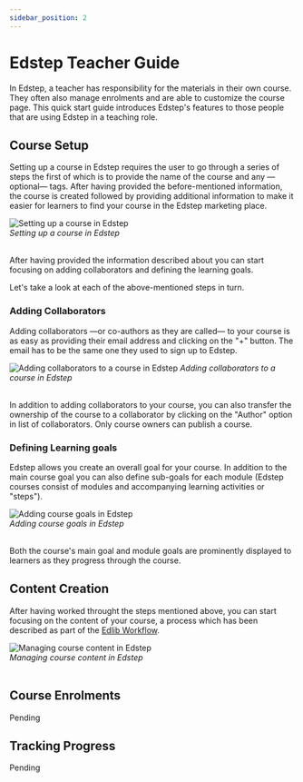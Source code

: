 ```yaml
---
sidebar_position: 2
---
```


# Edstep Teacher Guide

In Edstep, a teacher has responsibility for the materials in their own course. They often also manage enrolments and are able to customize the course page. This quick start guide introduces Edstep's features to those people that are using Edstep in a teaching role.

## Course Setup

Setting up a course in Edstep requires the user to go through a series of steps the first of which is to provide the name of the course and any &mdash;optional&mdash; tags. After having provided the before-mentioned information, the course is created followed by providing additional information to make it easier for learners to find your course in the Edstep marketing place. 

<div class="text--center">
    <img class="edlib-image" alt="Setting up a course in Edstep" src="/img/edstep-about.png" />
    <br/>
    <em>Setting up a course in Edstep</em>
    <br/>
    <br/>
</div>

After having provided the information described about you can start focusing on adding collaborators and defining the learning goals.

Let's take a look at each of the above-mentioned steps in turn.

### Adding Collaborators

Adding collaborators &mdash;or co-authors as they are called&mdash; to your course is as easy as providing their email address and clicking on the "+" button. The email has to be the same one they used to sign up to Edstep.

<div class="text--center">
    <img class="edlib-image" alt="Adding collaborators to a course in Edstep" src="/img/edstep-collaboration.png" />
    <em>Adding collaborators to a course in Edstep</em>
    <br/>
    <br/>
</div>

In addition to adding collaborators to your course, you can also transfer the ownership of the course to a collaborator by clicking on the "Author" option in list of collaborators. Only course owners can publish a course.

### Defining Learning goals

Edstep allows you create an overall goal for your course. In addition to the main course goal you can also define sub-goals for each module (Edstep courses consist of modules and accompanying learning activities or "steps"). 

<div class="text--center">
    <img class="edlib-image" alt="Adding course goals in Edstep" src="/img/edstep-goals.png" />
    <br/>
    <em>Adding course goals in Edstep</em>
    <br/>
    <br/>
</div>

Both the course's main goal and module goals are prominently displayed to learners as they progress through the course.

## Content Creation
After having worked throught the steps mentioned above, you can start focusing on the content of your course, a process which has been described as part of the [Edlib Workflow](/docs/product/userGuides/edlib-workflow).

<div class="text--center">
    <img class="edlib-image" alt="Managing course content in Edstep" src="/img/edstep-content.png" />
    <br/>
    <em>Managing course content in Edstep</em>
    <br/>
    <br/>
</div>

## Course Enrolments
Pending

## Tracking Progress

Pending